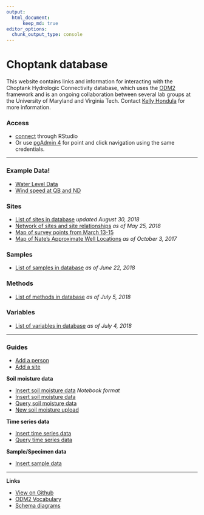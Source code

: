 ```yaml
---
output: 
  html_document:
      keep_md: true
editor_options: 
  chunk_output_type: console
---
```


<!-- README.md is generated from README.Rmd. Please edit that file -->

# Choptank database

This website contains links and information for interacting with the Choptank Hydrologic Connectivity database, which uses the [ODM2](http://www.odm2.org/) framework and is an ongoing collaboration between several lab groups at the University of Maryland and Virginia Tech. Contact [Kelly Hondula](https://github.com/khondula) for more information. 

### Access

* [connect](https://palmerlab-umd.github.io/choptank-db/connect.nb.html) through RStudio
* Or use [pgAdmin 4](https://www.pgadmin.org/) for point and click navigation using the same credentials.


---

### Example Data!

* [Water Level Data](https://palmerlab-umd.github.io/choptank-db/PT_data_demo.html)
* [Wind speed at QB and ND](https://palmerlab-umd.github.io/choptank-db/windspeed_ND_QB_July-Sept.html)

### Sites

* [List of sites in database](https://palmerlab-umd.github.io/choptank-db/current-sites.nb.html) *updated August 30, 2018*
* [Network of sites and site relationships](https://palmerlab-umd.github.io/choptank-db/sites-network.html) *as of May 25, 2018*
* [Map of survey points from March 13-15](https://palmerlab-umd.github.io/choptank-db/survey_pts.html)
* [Map of Nate's Approximate Well Locations](https://palmerlab-umd.github.io/choptank-db/ApproxWellLoc.html) 
*as of October 3, 2017*

### Samples

* [List of samples in database](https://palmerlab-umd.github.io/choptank-db/samples.html) *as of June 22, 2018*

### Methods

* [List of methods in database](https://palmerlab-umd.github.io/choptank-db/current-methods.nb.html) *as of July 5, 2018*

### Variables

* [List of variables in database](https://palmerlab-umd.github.io/choptank-db/current-variables.nb.html) *as of July 4, 2018*

---

### Guides

* [Add a person](https://palmerlab-umd.github.io/choptank-db/people.nb.html)
* [Add a site](https://palmerlab-umd.github.io/choptank-db/new-sites.nb.html)

**Soil moisture data**

* [Insert soil moisture data](https://palmerlab-umd.github.io/choptank-db/soil-moisture-notebook.nb.html) _Notebook format_
* [Insert soil moisture data](https://palmerlab-umd.github.io/choptank-db/soil-moisture-measurements.html)
* [Query soil moisture data](https://palmerlab-umd.github.io/choptank-db/query-soil-moisture.nb.html)
* [New soil moisture upload](http://palmerlab-umd.github.io/choptank-db/soilmoisture-data-upload.nb.html)

**Time series data**

* [Insert time series data](https://palmerlab-umd.github.io/choptank-db/wind-data-upload.nb.html)
* [Query time series data](https://palmerlab-umd.github.io/choptank-db/query-time-series.nb.html)

**Sample/Specimen data**

* [Insert sample data](https://palmerlab-umd.github.io/choptank-db/sample-example.nb.html)

---

**Links**

* [View on Github](https://github.com/palmerlab-umd/choptank-db)
* [ODM2 Vocabulary](http://vocabulary.odm2.org/)
* [Schema diagrams](http://odm2.github.io/ODM2/schemas/ODM2_Current/diagrams/index.html)
